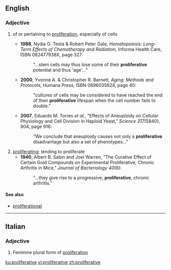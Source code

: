 ==English==

===Adjective===
{{en-adj}}

# {{context|not comparable|cytology|lang=en}} of or pertaining to [[proliferation]], especially of cells
#* '''1988''', Nydia G. Testa & Robert Peter Gale, ''Hematopoiesis: Long-Term Effects of Chemotherapy and Radiation'', Informa Health Care, ISBN 082477938X, page 327:
#*: "...stem cells may thus lose some of their '''proliferative''' potential and thus 'age'..."
#* '''2000''', Yvonne A. & Christopher R. Barnett, ''Aging: Methods and Protocols'', Humana Press, ISBN 0896035824, page 40:
#*: "cultures of cells may be considered to have reached the end of their '''proliferative''' lifespan when the cell number fails to double."
#* '''2007''', Eduardo M. Torres ''et al.'', "Effects of Aneuploidy on Cellular Physiology and Cell Division in Haploid Yeast," ''Science 317''(5840), 904, page 916:
#*: "We conclude that aneuploidy causes not only a '''proliferative''' disadvantage but also a set of phenotypes..."
# [[proliferating]]; tending to proliferate
#* '''1940''', Albert B. Sabin and Joel Warren, "The Curative Effect of Certain Gold Compounds on Experimental Proliferative, Chronic Arthritis in Mice," ''Journal of Bacteriology 40''(6):
#*: "...they give rise to a progressive, '''proliferative''', chronic arthritis."

====See also====
* [[proliferational]]

----

==Italian==

===Adjective===
{{head|it|adjective form}}

# Feminine plural form of [[proliferativo]]

[[ku:proliferative]]
[[vi:proliferative]]
[[zh:proliferative]]